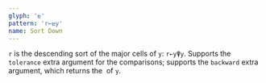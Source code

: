 ```yaml
---
glyph: '⊵'
pattern: 'r←⊵y'
name: Sort Down
---
```


`r` is the descending sort of the major cells of `y`: `r←y⍒y`. Supports the `tolerance` extra argument for the comparisons; supports the `backward` extra argument, which returns the&nbsp;<primitive key="sort_up" />&nbsp;of `y`.